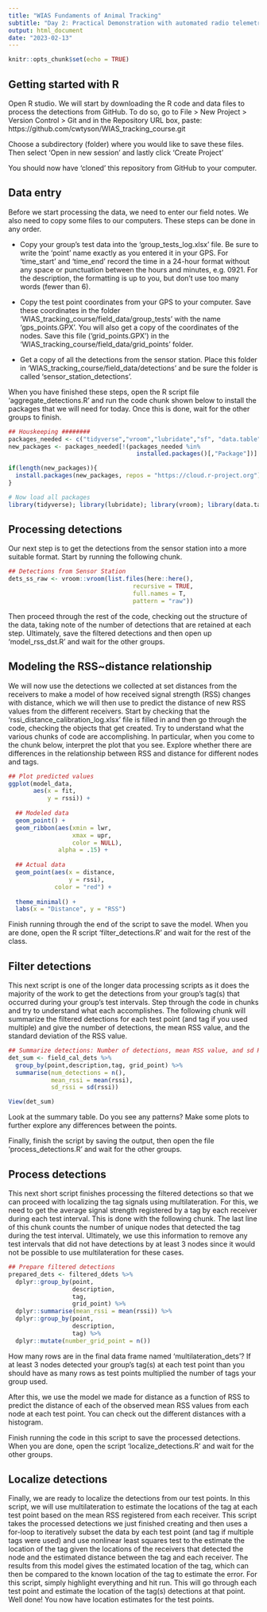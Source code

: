```yaml
---
title: "WIAS Fundaments of Animal Tracking"
subtitle: "Day 2: Practical Demonstration with automated radio telemetry"
output: html_document
date: "2023-02-13"
---
```


```r
knitr::opts_chunk$set(echo = TRUE)
```

## Getting started with R 

Open R studio. We will start by downloading the R code and data files to process the detections from GitHub. To do so, go to 
File > New Project > Version Control > Git and in the Repository URL box, paste: https://github.com/cwtyson/WIAS_tracking_course.git

Choose a subdirectory (folder) where you would like to save these files. Then select 'Open in new session' and lastly click 'Create Project'

You should now have 'cloned' this repository from GitHub to your computer.

## Data entry

Before we start processing the data, we need to enter our field notes. We also need to copy some files to our computers. 
These steps can be done in any order.

* Copy your group's test data into the 'group_tests_log.xlsx' file. Be sure to write the 'point' name exactly as you entered it in your GPS.
For 'time_start' and 'time_end' record the time in a 24-hour format without any space or punctuation between the hours and minutes, e.g. 0921. For the description, the formatting is up to you, but don't use too many words (fewer than 6).

* Copy the test point coordinates from your GPS to your computer. Save these coordinates in the folder 'WIAS_tracking_course/field_data/group_tests' with the name 'gps_points.GPX'. You will also get a copy of the coordinates of the nodes. Save this file ('grid_points.GPX') in the 'WIAS_tracking_course/field_data/grid_points' folder.

* Get a copy of all the detections from the sensor station. Place this folder in 'WIAS_tracking_course/field_data/detections' and be sure the folder is called 'sensor_station_detections'.

When you have finished these steps, open the R script file 'aggregate_detections.R' and run the code chunk shown below to install the packages that we will need for today. Once this is done, wait for the other groups to finish.

```r

## Houskeeping ########
packages_needed <- c("tidyverse","vroom","lubridate","sf", "data.table", "readxl", "geosphere") 
new_packages <- packages_needed[!(packages_needed %in% 
                                    installed.packages()[,"Package"])]

if(length(new_packages)){
  install.packages(new_packages, repos = "https://cloud.r-project.org")
} 

# Now load all packages
library(tidyverse); library(lubridate); library(vroom); library(data.table); library(readxl); library(geosphere)

```

## Processing detections

Our next step is to get the detections from the sensor station into a more suitable format. Start by running the following chunk.

```r

## Detections from Sensor Station
dets_ss_raw <- vroom::vroom(list.files(here::here(),
                                   recursive = TRUE,
                                   full.names = T,
                                   pattern = "raw"))

```

Then proceed through the rest of the code, checking out the structure of the data, taking note of the number of detections that are retained at each step. Ultimately, save the filtered detections and then open up 'model_rss_dst.R' and wait for the other groups.


## Modeling the RSS~distance relationship

We will now use the detections we collected at set distances from the receivers to make a model of how received signal strength (RSS) changes with distance, which we will then use to predict the distance of new RSS values from the different receivers. Start by checking that the 'rssi_distance_calibration_log.xlsx' file is filled in and then go through the code, checking the objects that get created. Try to understand what the various chunks of code are accomplishing. In particular, when you come to the chunk below, interpret the plot that you see. Explore whether there are differences in the relationship between RSS and distance for different nodes and tags.

```r
## Plot predicted values
ggplot(model_data,
       aes(x = fit,
           y = rssi)) +
  
  ## Modeled data
  geom_point() +
  geom_ribbon(aes(xmin = lwr, 
                  xmax = upr, 
                  color = NULL), 
              alpha = .15) +
  
  ## Actual data
  geom_point(aes(x = distance,
                 y = rssi),
             color = "red") +
  
  theme_minimal() +
  labs(x = "Distance", y = "RSS")
```

Finish running through the end of the script to save the model. When you are done, open the R script 'filter_detections.R' and wait for the rest of the class.

## Filter detections

This next script is one of the longer data processing scripts as it does the majority of the work to get the detections from your group's tag(s) that occurred during your group's test intervals. Step through the code in chunks and try to understand what each accomplishes. The following chunk will summarize the filtered detections for each test point (and tag if you used multiple) and give the number of detections, the mean RSS value, and the standard deviation of the RSS value. 

```r
## Summarize detections: Number of detections, mean RSS value, and sd RSSI value for each tag and each point
det_sum <- field_cal_dets %>% 
  group_by(point,description,tag, grid_point) %>% 
  summarise(num_detections = n(),
            mean_rssi = mean(rssi),
            sd_rssi = sd(rssi))

View(det_sum)

```
Look at the summary table. Do you see any patterns? Make some plots to further explore any differences between the points.

Finally, finish the script by saving the output, then open the file 'process_detections.R' and wait for the other groups.

## Process detections

This next short script finishes processing the filtered detections so that we can proceed with localizing the tag signals using multilateration. For this, we need to get the average signal strength registered by a tag by each receiver during each test interval. This is done with the following chunk. The last line of this chunk counts the number of unique nodes that detected the tag during the test interval. Ultimately, we use this information to remove any test intervals that did not have detections by at least 3 nodes since it would not be possible to use multilateration for these cases. 

```r
## Prepare filtered detections
prepared_dets <- filtered_ddets %>%
  dplyr::group_by(point,
                  description,
                  tag,
                  grid_point) %>% 
  dplyr::summarise(mean_rssi = mean(rssi)) %>% 
  dplyr::group_by(point,
                  description,
                  tag) %>% 
  dplyr::mutate(number_grid_point = n())
```

How many rows are in the final data frame named 'multilateration_dets'? If at least 3 nodes detected your group's tag(s) at each test point than you should have as many rows as test points multiplied the number of tags your group used. 

After this, we use the model we made for distance as a function of RSS to predict the distance of each of the observed mean RSS values from each node at each test point. You can check out the different distances with a histogram.

Finish running the code in this script to save the processed detections. When you are done, open the script 'localize_detections.R' and wait for the other groups.

## Localize detections

Finally, we are ready to localize the detections from our test points. In this script, we will use multilateration to estimate the locations of the tag at each test point based on the mean RSS registered from each receiver. This script takes the processed detections we just finished creating and then uses a for-loop to iteratively subset the data by each test point (and tag if multiple tags were used) and use nonlinear least squares test to the estimate the location of the tag given the locations of the receivers that detected the node and the estimated distance between the tag and each receiver. The results from this model gives the estimated location of the tag, which can then be compared to the known location of the tag to estimate the error. For this script, simply highlight everything and hit run. This will go through each test point and estimate the location of the tag(s) detections at that point. Well done! You now have location estimates for the test points.







